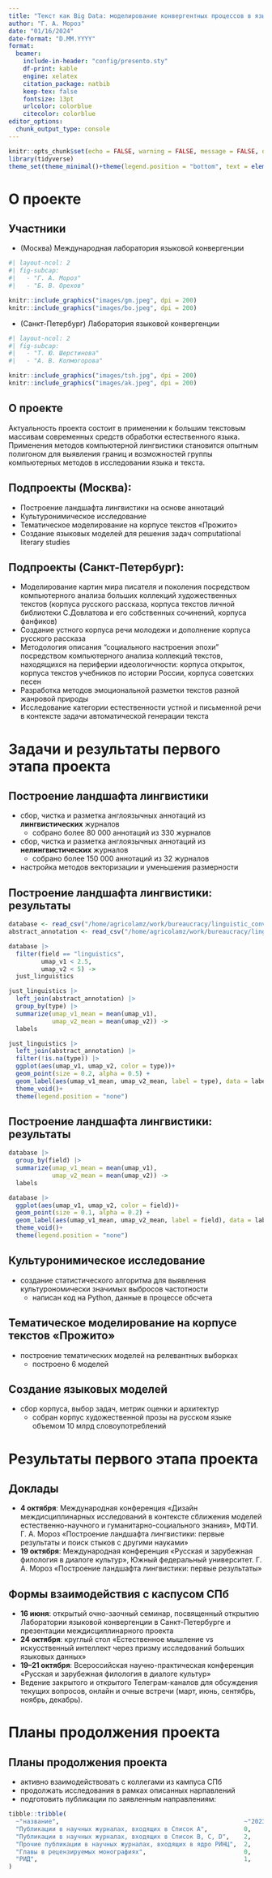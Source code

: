 ```yaml
---
title: "Текст как Big Data: моделирование конвергентных процессов в языке и речи цифровыми методами"
author: "Г. А. Мороз"
date: "01/16/2024"
date-format: "D.MM.YYYY"
format: 
  beamer:
    include-in-header: "config/presento.sty"
    df-print: kable
    engine: xelatex
    citation_package: natbib
    keep-tex: false
    fontsize: 13pt
    urlcolor: colorblue
    citecolor: colorblue
editor_options: 
  chunk_output_type: console
---
```


```r
knitr::opts_chunk$set(echo = FALSE, warning = FALSE, message = FALSE, dev='cairo_pdf')
library(tidyverse)
theme_set(theme_minimal()+theme(legend.position = "bottom", text = element_text(size = 26)))
```


# О проекте

## Участники

- (Москва) Международная лаборатория языковой конвергенции 

```r
#| layout-ncol: 2
#| fig-subcap: 
#|   - "Г. А. Мороз"
#|   - "Б. В. Орехов"

knitr::include_graphics("images/gm.jpeg", dpi = 200)
knitr::include_graphics("images/bo.jpeg", dpi = 200)
```

- (Санкт-Петербург) Лаборатория языковой конвергенции

```r
#| layout-ncol: 2
#| fig-subcap: 
#|   - "Т. Ю. Шерстинова"
#|   - "А. В. Колмогорова"

knitr::include_graphics("images/tsh.jpg", dpi = 200)
knitr::include_graphics("images/ak.jpeg", dpi = 200)
```

## О проекте

Актуальность проекта состоит в применении к большим текстовым массивам современных средств обработки естественного языка. Применения методов компьютерной лингвистики становится опытным полигоном для выявления границ и возможностей группы компьютерных методов в исследовании языка и текста.

## Подпроекты (Москва):

- Построение ландшафта лингвистики на основе аннотаций
- Культуронимическое исследование
- Тематическое моделирование на корпусе текстов «Прожито»
- Создание языковых моделей для решения задач computational literary studies

## Подпроекты (Санкт-Петербург):

- Моделирование  картин мира  писателя и поколения посредством компьютерного анализа больших коллекций художественных текстов (корпуса русского рассказа, корпуса текстов личной библиотеки С.Довлатова и его собственных сочинений, корпуса фанфиков)
- Создание устного корпуса речи молодежи и дополнение корпуса русского рассказа
- Методология описания "социального настроения эпохи" посредством компьютерного анализа коллекций  текстов, находящихся на периферии идеологичности: корпуса открыток, корпуса текстов учебников по истории России, корпуса советских песен
- Разработка методов эмоциональной разметки текстов разной жанровой природы
- Исследование категории естественности устной и письменной речи в контексте задачи автоматической генерации текста

# Задачи и результаты первого этапа проекта

## Построение ландшафта лингвистики

- сбор, чистка и разметка англоязычных аннотаций из **лингвистических** журналов
    - собрано более 80 000 аннотаций из 330 журналов
- сбор, чистка и разметка англоязычных аннотаций из **нелингвистических** журналов
    - собрано более 150 000 аннотаций из 32 журналов
- настройка методов векторизации и уменьшения размерности

## Построение ландшафта лингвистики: результаты

```r
database <- read_csv("/home/agricolamz/work/bureaucracy/linguistic_convergency/journals/umap/2023-11-29.csv")
abstract_annotation <- read_csv("/home/agricolamz/work/bureaucracy/linguistic_convergency/journals/first_results/annotated.csv")

database |> 
  filter(field == "linguistics",
         umap_v1 < 2.5,
         umap_v2 < 5) ->
  just_linguistics

just_linguistics |> 
  left_join(abstract_annotation) |> 
  group_by(type) |> 
  summarize(umap_v1_mean = mean(umap_v1),
            umap_v2_mean = mean(umap_v2)) ->
  labels

just_linguistics |> 
  left_join(abstract_annotation) |> 
  filter(!is.na(type)) |> 
  ggplot(aes(umap_v1, umap_v2, color = type))+
  geom_point(size = 0.2, alpha = 0.5) +
  geom_label(aes(umap_v1_mean, umap_v2_mean, label = type), data = labels, color = "black", alpha = 0.5)+
  theme_void()+
  theme(legend.position = "none")
```

## Построение ландшафта лингвистики: результаты

```r
database |>
  group_by(field) |> 
  summarize(umap_v1_mean = mean(umap_v1),
            umap_v2_mean = mean(umap_v2)) ->
  labels

database |>
  ggplot(aes(umap_v1, umap_v2, color = field))+
  geom_point(size = 0.1, alpha = 0.2) +
  geom_label(aes(umap_v1_mean, umap_v2_mean, label = field), data = labels, color = "black", alpha = 0.5)+
  theme_void()+
  theme(legend.position = "none")
```

## Культуронимическое исследование

- создание статистического алгоритма для выявления культурономически значимых выбросов частотности
   - написан код на Python, данные в процессе обсчета

## Тематическое моделирование на корпусе текстов «Прожито»

- построение тематических моделей на релевантных выборках
   - построено 6 моделей
   
## Создание языковых моделей
 
- сбор корпуса, выбор задач, метрик оценки и архитектур
   - собран корпус художественной прозы на русском языке объемом 10 млрд словоупотреблений

# Результаты первого этапа проекта

## Доклады

- **4 октября**: Международная конференция «Дизайн междисциплинарных исследований в контексте сближения моделей естественно-научного и гуманитарно-социального знания», МФТИ. Г. А. Мороз «Построение ландшафта лингвистики: первые результаты и поиск стыков с другими науками»
- **19 октября**: Международная конференция «Русская и зарубежная филология в диалоге культур», Южный федеральный университет. Г. А. Мороз «Построение ландшафта лингвистики: первые результаты»

## Формы взаимодействия с каспусом СПб

- **16 июня**: открытый очно-заочный семинар, посвященный открытию Лаборатории языковой конвергенции в Санкт-Петербурге и презентации междисциплинарного проекта
- **24 октября**: круглый стол «Естественное мышление vs искусственный интеллект через призму исследований больших языковых данных»
- **19--21 октября**: Всероссийская научно-практическая конференция «Русская и зарубежная филология в диалоге культур»
- Ведение закрытого и открытого Телеграм-каналов для обсуждения текущих вопросов, онлайн и очные встречи (март, июнь, сентябрь, ноябрь, декабрь).

# Планы продолжения проекта

## Планы продолжения проекта

- активно взаимодействовать с коллегами из кампуса СПб
- продолжать исследования в рамках описанных нарпавлений
- подготовить публикации по заявленным направлениям:

```r
tibble::tribble(
  ~"название",                                                   ~"2023", ~"2024", ~"2025",
  "Публикации в научных журналах, входящих в Список А",          0,       0,       1,
  "Публикации в научных журналах, входящих в Список B, C, D",    2,       2,       2,
  "Прочие публикации в научных журналах, входящих в ядро РИНЦ",  2,       2,       2,
  "Главы в рецензируемых монографиях",                           0,       1,       0,
  "РИД",                                                         1,       0,       1
)
```